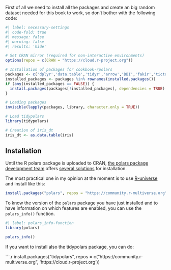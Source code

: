 First of all we need to install all the packages and create an big random dataset needed for this book to work, so don't bother with the following code:

```r
#| label: necessary-settings
#| code-fold: true
#| message: false
#| warning: false
#| results: 'hide'

# Set CRAN mirror (required for non-interactive environments)
options(repos = c(CRAN = "https://cloud.r-project.org"))

# Installation of packages for cookbook-rpolars
packages <- c('dplyr','data.table','tidyr','arrow','DBI','fakir','tictoc','duckdb','microbenchmark','readr','fs','ggplot2','pryr','dbplyr','forcats','collapse')
installed_packages <- packages %in% rownames(installed.packages())
if (any(installed_packages == FALSE)) {
  install.packages(packages[!installed_packages], dependencies = TRUE)
}

# Loading packages
invisible(lapply(packages, library, character.only = TRUE))

# Load tidypolars
library(tidypolars)

# Creation of iris_dt
iris_dt <- as.data.table(iris)
```

## Installation

Until the R polars package is uploaded to CRAN, [the polars package development team](https://github.com/pola-rs/r-polars/graphs/contributors) offers [several solutions](https://rpolars.github.io/#install) for installation.

The most practical one in my opinion at the moment is to use [R-universe](https://r-universe.dev/search/) and install like this:

```.r
install.packages("polars", repos = "https://community.r-multiverse.org")
```

To know the version of the `polars` package you have just installed and to have information on which features are enabled, you can use the `polars_info()` function.

```r
#| label: polars_info-function
library(polars)

polars_info()
```

If you want to install also the tidypolars package, you can do:

```.r
install.packages("tidypolars", repos = c("https://community.r-multiverse.org", 'https://cloud.r-project.org'))

